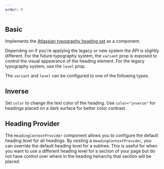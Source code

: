 ```yaml
---
order: 0
---
```



## Basic

Implements the [Atlassian typography heading set](/foundations/typography/) as a component.

Depending on if you're applying the legacy or new system the API is slightly different. For the future typography system,
the `variant` prop is exposed to control the visual appearance of the heading element. For the legacy typography system,
use the `level` prop.

The `variant` and `level` can be configured to one of the following types.

<Example Component={HeadingDefault} packageName="@atlaskit/heading" />

## Inverse

Set `color` to change the text color of the heading. Use `color="inverse"` for headings placed on a dark
surface for better color contrast.

<Example Component={HeadingInverse} packageName="@atlaskit/heading" />

## Heading Provider

The `HeadingContextProvider` component allows you to configure the default heading level for all headings.
By nesting a `HeadingContextProvider`, you can override the default heading level for a subtree. This is useful
for when you want to use a different heading level for a section of your page but do not have control over where
in the heading heirarchy that section will be placed.

<Example Component={HeadingProvider} packageName="@atlaskit/heading" />

